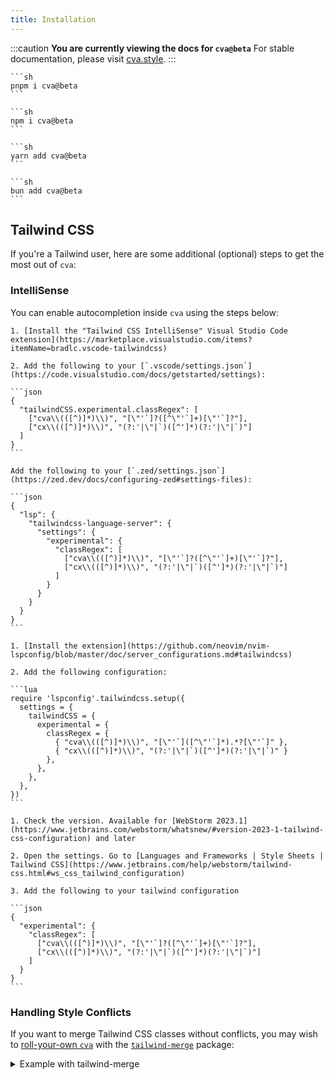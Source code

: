 ```yaml
---
title: Installation
---
```



:::caution
**You are currently viewing the docs for `cva@beta`**
For stable documentation, please visit [cva.style](https://cva.style).
:::

<Tabs>
  <TabItem label="pnpm">

    ```sh
    pnpm i cva@beta
    ```

  </TabItem>
  <TabItem label="npm">

    ```sh
    npm i cva@beta
    ```

  </TabItem>
  <TabItem label="yarn">

    ```sh
    yarn add cva@beta
    ```

  </TabItem>
  <TabItem label="bun">

    ```sh
    bun add cva@beta
    ```

  </TabItem>
</Tabs>

## Tailwind CSS

If you're a Tailwind user, here are some additional (optional) steps to get the most out of `cva`:

### IntelliSense

You can enable autocompletion inside `cva` using the steps below:

<Tabs>
  <TabItem label="Visual Studio Code">

    1. [Install the "Tailwind CSS IntelliSense" Visual Studio Code extension](https://marketplace.visualstudio.com/items?itemName=bradlc.vscode-tailwindcss)

    2. Add the following to your [`.vscode/settings.json`](https://code.visualstudio.com/docs/getstarted/settings):

    ```json
    {
      "tailwindCSS.experimental.classRegex": [
        ["cva\\(([^)]*)\\)", "[\"'`]?([^\"'`]+)[\"'`]?"],
        ["cx\\(([^)]*)\\)", "(?:'|\"|`)([^']*)(?:'|\"|`)"]
      ]
    }
    ```

  </TabItem>
  <TabItem label="Zed">

    Add the following to your [`.zed/settings.json`](https://zed.dev/docs/configuring-zed#settings-files):

    ```json
    {
      "lsp": {
        "tailwindcss-language-server": {
          "settings": {
            "experimental": {
              "classRegex": [
                ["cva\\(([^)]*)\\)", "[\"'`]?([^\"'`]+)[\"'`]?"],
                ["cx\\(([^)]*)\\)", "(?:'|\"|`)([^']*)(?:'|\"|`)"]
              ]
            }
          }
        }
      }
    }
    ```

  </TabItem>
  <TabItem label="Neovim">

    1. [Install the extension](https://github.com/neovim/nvim-lspconfig/blob/master/doc/server_configurations.md#tailwindcss)

    2. Add the following configuration:

    ```lua
    require 'lspconfig'.tailwindcss.setup({
      settings = {
        tailwindCSS = {
          experimental = {
            classRegex = {
              { "cva\\(([^)]*)\\)", "[\"'`]([^\"'`]*).*?[\"'`]" },
              { "cx\\(([^)]*)\\)", "(?:'|\"|`)([^']*)(?:'|\"|`)" }
            },
          },
        },
      },
    })
    ```

  </TabItem>
  <TabItem label="WebStorm">

    1. Check the version. Available for [WebStorm 2023.1](https://www.jetbrains.com/webstorm/whatsnew/#version-2023-1-tailwind-css-configuration) and later

    2. Open the settings. Go to [Languages and Frameworks | Style Sheets | Tailwind CSS](https://www.jetbrains.com/help/webstorm/tailwind-css.html#ws_css_tailwind_configuration)

    3. Add the following to your tailwind configuration

    ```json
    {
      "experimental": {
        "classRegex": [
          ["cva\\(([^)]*)\\)", "[\"'`]?([^\"'`]+)[\"'`]?"],
          ["cx\\(([^)]*)\\)", "(?:'|\"|`)([^']*)(?:'|\"|`)"]
        ]
      }
    }
    ```

  </TabItem>
</Tabs>

### Handling Style Conflicts

If you want to merge Tailwind CSS classes without conflicts, you may wish to [roll-your-own `cva`](../api-reference#defineconfig) with the [`tailwind-merge`](https://github.com/dcastil/tailwind-merge) package:

<details>

<summary>Example with tailwind-merge</summary>

```ts filename="cva.config.ts"
import { defineConfig } from "cva";
import { twMerge } from "tailwind-merge";

export const { cva, cx, compose } = defineConfig({
  hooks: {
    onComplete: (className) => twMerge(className),
  },
});
```

```ts filename="components/button.ts"
import { cx, cva } from "../cva.config";

export const button = cva({
  // 1. `twMerge` strips out `bg-gray-200`…
  base: "font-semibold bg-gray-200 border rounded",
  variants: {
    intent: {
      // 2. …as variant `bg-*` values take precedence
      primary: "bg-blue-500 text-white border-transparent hover:bg-blue-600",
      secondary: "bg-white text-gray-800 border-gray-400 hover:bg-gray-100",
    },
  }
  defaultVariants: {
    intent: "primary",
  },
});

button();
// => "font-semibold border rounded bg-blue-500 text-white border-transparent hover:bg-blue-600 text-base py-2 px-4 uppercase"

cx("bg-gray-200", "bg-blue-500");
// => "bg-blue-500"
```

</details>
